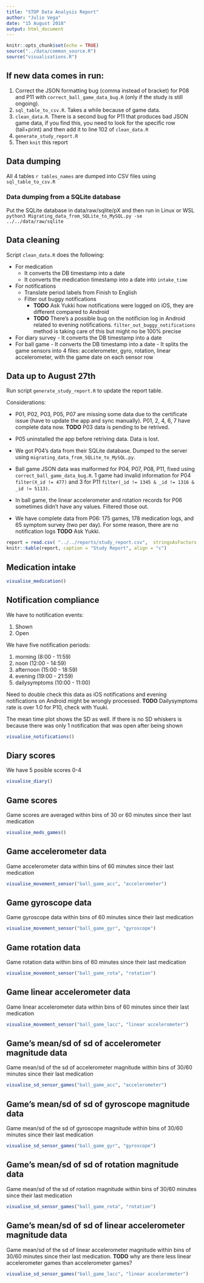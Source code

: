 ---
title: "STOP Data Analysis Report"
author: "Julio Vega"
date: "15 August 2018"
output: html_document
---

```{r setup, include=FALSE}
knitr::opts_chunk$set(echo = TRUE)
source("../data/common_source.R")
source("visualisations.R")
```
## If new data comes in run:

1. Correct the JSON formatting bug (comma instead of bracket) for P08 and P11 with `correct_ball_game_data_bug.R` (only if the study is still ongoing).
1. `sql_table_to_csv.R`. Takes a while because of game data.
1. `clean_data.R`. There is a second bug for P11 that produces bad JSON game data, if you find this, you need to look for the specific row (tail+print) and then add it to line 102 of `clean_data.R`
2. `generate_study_report.R`
3. Then `knit` this report

## Data dumping
All 4 tables `r tables_names` are dumped into CSV files using `sql_table_to_csv.R`

### Data dumping from a SQLite database
Put the SQLite database in data/raw/sqlite/pX and then run in Linux or WSL `python3 Migrating_data_from_SQLite_to_MySQL.py -se ../../data/raw/sqlite`

## Data cleaning 
Script `clean_data.R` does the following:

- For medication
    * It converts the DB timestamp into a date
    * It converts the medication timestamp into a date into `intake_time`
- For notifications
    - Translate period labels from Finish to English
    - Filter out buggy notifications
        - **TODO** Ask Yukki how notifications were logged on iOS, they are different compared to Android
        - **TODO** There's a possible bug on the notificion log in Android related to evening notifications. `filter_out_buggy_notifications` method is taking care of this but might no be 100% precise
- For diary survey
      - It converts the DB timestamp into a date
- For ball game
      - It converts the DB timestamp into a date
      - It splits the game sensors into 4 files: accelerometer, gyro, rotation, linear accelerometer, with the game date on each sensor row


## Data up to August 27th

Run script `generate_study_report.R` to update the report table.

Considerations:

- P01, P02, P03, P05, P07 are missing some data due to the certificate issue (have to update the app and sync manually). P01, 2, 4, 6, 7 have complete data now. **TODO** P03 data is pending to be retrived.

- P05 uninstalled the app before retriving data. Data is lost.

- We got P04's data from their SQLite database. Dumped to the server using `migrating_data_from_SQLite_to_MySQL.py`. 

- Ball game JSON data was malformed for P04, P07, P08, P11, fixed using `correct_ball_game_data_bug.R`. 1 game had invalid information for P04 `filter(X_id != 477)` and 3 for P11 `filter(_id != 1345 & _id != 1316 & _id != 5113)`.

- In ball game, the linear accelerometer and rotation records for P06 sometimes didn't have any values. Filtered those out.

- We have complete data from P06: 175 games, 178 medication logs, and 65 symptom survey (two per day). For some reason, there are no notification logs **TODO** Ask Yukki.


```{r echo=FALSE}
report = read.csv( "../../reports/study_report.csv",  stringsAsFactors = F)
knitr::kable(report, caption = "Study Report", align = "c")
```


## Medication intake
```{r echo=FALSE, fig.height=25, fig.width=15, warning=FALSE}

visualise_medication()
```

## Notification compliance

We have to notification events:

1. Shown
2. Open

We have five notification periods:

1. morning (8:00 - 11:59)
1. noon (12:00 - 14:59)
1. afternoon (15:00 - 18:59)
1. evening (19:00 - 21:59)
1. dailysymptoms (10:00 - 11:00)

Need to double check this data as iOS notifications and evening notifications on Android might be wrongly processed. **TODO** Dailysymptoms rate is over 1.0 for P10, check with Yuuki.

The mean time plot shows the SD as well. If there is no SD whiskers is because there was only 1 notification that was open after being shown

```{r echo=FALSE, fig.height=10, fig.width=15, warning=FALSE}
visualise_notifications()
```

## Diary scores

We have 5 posible scores 0-4

```{r echo=FALSE, fig.height=10, fig.width=15, warning=FALSE}
visualise_diary()
```

## Game scores

Game scores are averaged within bins of 30 or 60 minutes since their last medication

```{r echo=FALSE, fig.height=25, fig.width=15, warning=FALSE, message = FALSE}
visualise_meds_games()
```

## Game accelerometer data

Game accelerometer data within bins of 60 minutes since their last medication

```{r echo=FALSE, fig.height=105, fig.width=10, warning=FALSE, message = FALSE}
visualise_movement_sensor("ball_game_acc", "accelerometer")
```

## Game gyroscope data

Game gyroscope data within bins of 60 minutes since their last medication

```{r echo=FALSE, fig.height=105, fig.width=10, warning=FALSE, message = FALSE}
visualise_movement_sensor("ball_game_gyr", "gyroscope")
```

## Game rotation data

Game rotation data within bins of 60 minutes since their last medication

```{r echo=FALSE, fig.height=105, fig.width=10, warning=FALSE, message = FALSE}
visualise_movement_sensor("ball_game_rota", "rotation")
```

## Game linear accelerometer data

Game linear accelerometer data within bins of 60 minutes since their last medication

```{r echo=FALSE, fig.height=105, fig.width=10, warning=FALSE, message = FALSE}
visualise_movement_sensor("ball_game_lacc", "linear accelerometer")
```

## Game's mean/sd of sd of accelerometer magnitude data

Game mean/sd of the sd of accelerometer magnitude within bins of 30/60 minutes since their last medication

```{r echo=FALSE, fig.height=25, fig.width=15, warning=FALSE, message = FALSE}
visualise_sd_sensor_games("ball_game_acc", "accelerometer")
```

## Game's mean/sd of sd of gyroscope magnitude data

Game mean/sd of the sd of gyroscope magnitude within bins of 30/60 minutes since their last medication

```{r echo=FALSE, fig.height=25, fig.width=15, warning=FALSE, message = FALSE}
visualise_sd_sensor_games("ball_game_gyr", "gyroscope")
```

## Game's mean/sd of sd of rotation magnitude data

Game mean/sd of the sd of rotation magnitude within bins of 30/60 minutes since their last medication

```{r echo=FALSE, fig.height=25, fig.width=15, warning=FALSE, message = FALSE}
visualise_sd_sensor_games("ball_game_rota", "rotation")
```

## Game's mean/sd of sd of linear accelerometer magnitude data

Game mean/sd of the sd of linear accelerometer magnitude within bins of 30/60 minutes since their last medication. **TODO** why are there less linear accelerometer games than accelerometer games?

```{r echo=FALSE, fig.height=25, fig.width=15, warning=FALSE, message = FALSE}
visualise_sd_sensor_games("ball_game_lacc", "linear accelerometer")
```

